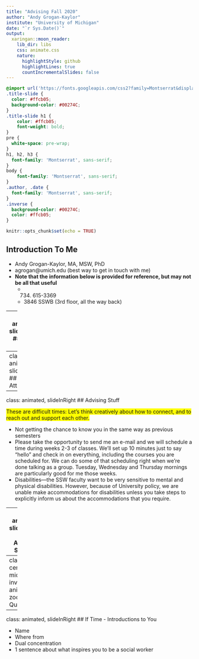 ```yaml
---
title: "Advising Fall 2020"
author: "Andy Grogan-Kaylor"
institute: "University of Michigan"
date: "`r Sys.Date()`"
output:
  xaringan::moon_reader:
    lib_dir: libs
    css: animate.css
    nature:
      highlightStyle: github
      highlightLines: true
      countIncrementalSlides: false
---
```


```css

@import url('https://fonts.googleapis.com/css2?family=Montserrat&display=swap');
.title-slide { 
  color: #ffcb05;
  background-color: #00274C; 
}
.title-slide h1 {
    color: #ffcb05;
    font-weight: bold;
}
pre {
  white-space: pre-wrap;
}
h1, h2, h3 {
  font-family: 'Montserrat', sans-serif;
}
body { 
    font-family: 'Montserrat', sans-serif;
}
.author, .date {
  font-family: 'Montserrat', sans-serif;
}
.inverse {
  background-color: #00274C;
  color: #ffcb05;
}
```

```r

knitr::opts_chunk$set(echo = TRUE)

```

## Introduction To Me

* Andy Grogan-Kaylor, MA, MSW, PhD
* agrogan@umich.edu (best way to get in touch with me)
* **Note that the information below is provided for reference, but may not be all that useful**
    + (734) 615-3369
    + 3846 SSWB (3rd floor, all the way back)

---
class: animated, slideInRight
## About Me 

[https://agrogan1.github.io/background.html](https://agrogan1.github.io/background.html)

* I do research on families and children, parenting, neighborhoods and schools
* I have strong interests in social justice.  I was originally a community organizer, and also served as a Peace Corps Volunteer in Ghana, West Africa.
* I do a lot of child and adolescent development research on things like how family relationships, parenting, and discipline relate to child and adolescent outcomes like aggression, anxiety, and substance use.  
* I do a lot of work researching physical punishment of children.  A few years ago, I published an analysis of 50 years of research on corporal punishment that you may have read about in the media.  Don’t spank kids!
* I teach in the areas of research and social policy and evaluation.
I have taught a course on *Statistics For SP&E Majors*. 
* This fall I am teaching an MSW course on *Data Visualization*, and a  Doctoral course on how to analyze data that comes in *qualitatively distinct categories*, like *which candidate are you voting for*?

---
class: animated, slideInRight
## Take Attendance

---
class: animated, slideInRight
## Advising Stuff

<span style="background-color: #FFFF00">These are difficult times: Let's think creatively about how to connect, and to reach out and support each other.</span>

* Not getting the chance to know you in the same way as previous semesters
* Please take the opportunity to send me an e-mail and we will schedule a time during weeks 2-3 of classes.  We’ll set up 10 minutes just to say “hello” and check in on everything, including the courses you are scheduled for.  We can do some of that scheduling right when we’re done talking as a group.  Tuesday, Wednesday and Thursday mornings are particularly good for me those weeks.
* Disabilities—the SSW faculty want to be very sensitive to mental and physical disabilities.  However, because of University policy, we are unable make accommodations for disabilities unless you take steps to explicitly inform us about the accommodations that you require.

---
class: animated, slideInRight
## Advising Stuff (2)

* Exemptions (explain process) – if you have exemptions, this frees you up to take electives or to try and fill requirements from later on in the curriculum.  Exemptions are only for classroom based courses not field courses.
* Changing method or practice area is something that you should think about this week
* Changing from 16 to 20 month, or *vice versa*, becomes substantially more difficult once field work has started.
* Pitch dual degrees
* Minor ties up your course schedule but reserves time in field.
* Lots of help on campus—If you run into problems down the road, I am a person you can come to and talk to.

---
class: center, middle, inverse, animated, zoomIn
## Questions?

---
class: animated, slideInRight
## If Time - Introductions to You

* Name
* Where from
* Dual concentration
* 1 sentence about what inspires you to be a social worker



